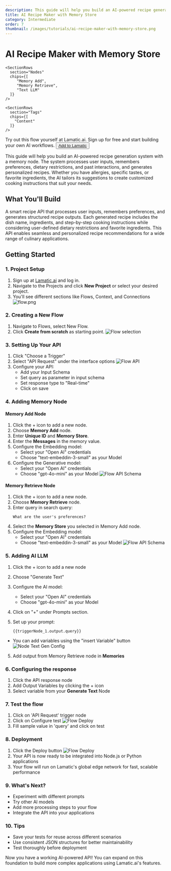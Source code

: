 ```yaml
---
description: This guide will help you build an AI-powered recipe generation system with memory. The system remembers user preferences, dietary restrictions, and past interactions to generate personalized recipes. Whether you have allergies, specific tastes, or favorite ingredients, the AI tailors its suggestions to create customized cooking instructions that suit your needs.
title: AI Recipe Maker with Memory Store
category: Intermediate
order: 7
thumbnail: /images/tutorials/ai-recipe-maker-with-memory-store.png
---
```


# AI Recipe Maker with Memory Store
<div className="grid md:grid-cols-1 gap-2 mb-8">
  <div className="">
    <SectionRows 
      section="Difficulty Level" 
      chips={["Intermediate"]} 
    />
    
    <SectionRows 
      section="Nodes" 
      chips={[
         "Memory Add",
         "Memory Retrieve",
         "Text LLM"
      ]} 
    />
    
    <SectionRows 
      section="Tags" 
      chips={[
        "Content"
      ]} 
    />
  </div>
</div>

<div className="mt-4 mb-4">
  <Callout>
  Try out this flow yourself at Lamatic.ai. Sign up for free and start building your own AI workflows.
  <Button variant="destructive" className="mt-3" href="https://studio.lamatic.ai/_?templateSlug=recipe-maker-with-memory" size="sm" asChild>
    <a href="https://studio.lamatic.ai/_?templateSlug=recipe-maker-with-memory" target="_blank">Add to Lamatic</a>
  </Button>
</Callout>
</div>


This guide will help you build an AI-powered recipe generation system with a memory node. The system processes user inputs, remembers preferences, dietary restrictions, and past interactions, and generates personalized recipes. Whether you have allergies, specific tastes, or favorite ingredients, the AI tailors its suggestions to create customized cooking instructions that suit your needs.

## What You'll Build

A smart recipe API that processes user inputs, remembers preferences, and generates structured recipe outputs. Each generated recipe includes the dish name, ingredients, and step-by-step cooking instructions while considering user-defined dietary restrictions and favorite ingredients. This API enables seamless and personalized recipe recommendations for a wide range of culinary applications.

## Getting Started

### 1. Project Setup

1. Sign up at [Lamatic.ai](https://lamatic.ai/) and log in.
1. Navigate to the Projects and click **New Project** or select your desired project.
1. You'll see different sections like Flows, Context, and Connections
   ![flow.png](./img/ai-review-responder/flow.png)

### 2. Creating a New Flow

1. Navigate to Flows, select New Flow.
2. Click **Create from scratch** as starting point.
   ![Flow selection](./img/ai-review-responder/flow-start.png)

### 3. Setting Up Your API

1. Click "Choose a Trigger"
2. Select "API Request" under the interface options
   ![Flow API](./img/ai-review-responder/flow-step2.png)
3. Configure your API:
   - Add your Input Schema
   - Set query as parameter in input schema
   - Set response type to "Real-time"
   - Click on save

### 4. Adding Memory Node

#### Memory Add Node

1. Click the + icon to add a new node.
2. Choose **Memory Add** node.
3. Enter **Unique ID** and **Memory Store**.
4. Enter the **Messages** in the memory value.
5. Configure the Embedding model:
   - Select your "Open AI" credentials
   - Choose "text-embeddin-3-small" as your Model
6. Configure the Generative model:
   - Select your "Open AI" credentials
   - Choose "gpt-4o-mini" as your Model
     ![Flow API Schema](./img/recipe-gen-with-memory/memory-add.png)

#### Memory Retrieve Node

1. Click the + icon to add a new node.
2. Choose **Memory Retrieve** node.
3. Enter query in search query:
   ```
   What are the user's preferences?
   ```
4. Select the **Memory Store** you selected in Memory Add node.
5. Configure the Embedding model:
   - Select your "Open AI" credentials
   - Choose "text-embeddin-3-small" as your Model
     ![Flow API Schema](./img/recipe-gen-with-memory/memory-retrieve.png)

### 5. Adding AI LLM

1. Click the + icon to add a new node
2. Choose "Generate Text"
3. Configure the AI model:
   - Select your "Open AI" credentials
   - Choose "gpt-4o-mini" as your Model
4. Click on "+" under Prompts section.
5. Set up your prompt:

   ```
   {{triggerNode_1.output.query}}

   ```

- You can add variables using the "insert Variable" button
  ![Node Text Gen Config](./img/recipe-gen-with-memory/text-llm.png)

5. Add output from Memory Retrieve node in **Memories**

### 6. Configuring the response

1. Click the API response node
2. Add Output Variables by clicking the + icon
3. Select variable from your **Generate Text** Node

### 7. Test the flow

1. Click on 'API Request' trigger node
2. Click on Configure test
   ![Flow Deploy](./img/recipe-gen-with-memory/testing.png)
3. Fill sample value in 'query' and click on test

### 8. Deployment

1. Click the Deploy button
   ![Flow Deploy](./img/ai-review-responder/deploy.png)
2. Your API is now ready to be integrated into Node.js or Python applications
3. Your flow will run on Lamatic's global edge network for fast, scalable performance

### 9. What's Next?

- Experiment with different prompts
- Try other AI models
- Add more processing steps to your flow
- Integrate the API into your applications

### 10. Tips

- Save your tests for reuse across different scenarios
- Use consistent JSON structures for better maintainability
- Test thoroughly before deployment

Now you have a working AI-powered API! You can expand on this foundation to build more complex applications using Lamatic.ai's features.
